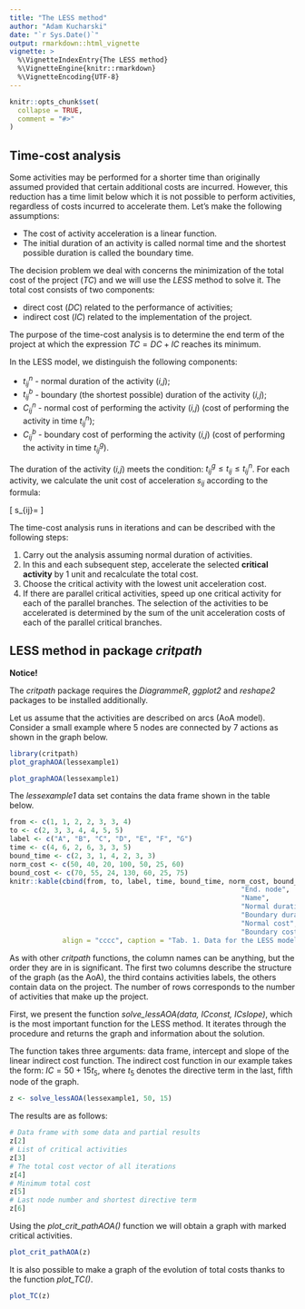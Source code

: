 ---
title: "The LESS method"
author: "Adam Kucharski"
date: "`r Sys.Date()`"
output: rmarkdown::html_vignette
vignette: >
  %\VignetteIndexEntry{The LESS method}
  %\VignetteEngine{knitr::rmarkdown}
  %\VignetteEncoding{UTF-8}
---

```{r setup, include = FALSE}
knitr::opts_chunk$set(
  collapse = TRUE,
  comment = "#>"
)
```

## Time-cost analysis

Some activities may be performed for a shorter time than originally assumed provided that certain additional costs are incurred. However, this reduction has a time limit below which it is not possible to perform activities, regardless of costs incurred to accelerate them. Let's make the following assumptions:

- The cost of activity acceleration is a linear function.
- The initial duration of an activity is called normal time and the shortest possible duration is called the boundary time.
  
The decision problem we deal with concerns the minimization of the total cost of the project (*TC*) and we will use the *LESS* method to solve it. The total cost consists of two components:

- direct cost (*DC*) related to the performance of activities;
- indirect cost (*IC*) related to the implementation of the project.

The purpose of the time-cost analysis is to determine the end term of the project at which the expression $TC = DC + IC$ reaches its minimum.

In the LESS model, we distinguish the following components:

- $t_{ij}^{n}$ - normal duration of the activity (*i,j*);
- $t_{ij}^{b}$ - boundary (the shortest possible) duration of the activity (*i,j*);
- $C_{ij}^{n}$ - normal cost of performing the activity (*i,j*) (cost of performing the activity in time $t_{ij}^{n}$);
- $C_{ij}^{b}$ - boundary cost of performing the activity (*i,j*) (cost of performing the activity in time $t_{ij}^{g}$).

The duration of the activity (*i,j*) meets the condition: $t_{ij}^{g}\leqslant t_{ij}\leqslant t_{ij}^{n}$. For each activity, we calculate the unit cost of acceleration $s_{ij}$ according to the formula:

\[
s_{ij}=\frac{C_{ij}^{b}-C_{ij}^{n}}{t_{ij}^{n}-t_{ij}^{b}}
\]

The time-cost analysis runs in iterations and can be described with the following steps:

1. Carry out the analysis assuming normal duration of activities.
2. In this and each subsequent step, accelerate the selected **critical activity** by 1 unit and recalculate the total cost.
3. Choose the critical activity with the lowest unit acceleration cost.
4. If there are parallel critical activities, speed up one critical activity for each of the parallel branches. The selection of the activities to be accelerated is determined by the sum of the unit acceleration costs of each of the parallel critical branches.

## LESS method in package *critpath*

**Notice!**

The *critpath* package requires the *DiagrammeR*, *ggplot2* and *reshape2* packages to be installed additionally.

Let us assume that the activities are described on arcs (AoA model). Consider a small example where 5 nodes are connected by 7 actions as shown in the graph below.

```{r, echo = FALSE, include = FALSE}
library(critpath)
plot_graphAOA(lessexample1)
```

```{r, fig.align = 'center'}
plot_graphAOA(lessexample1)
```

The *lessexample1* data set contains the data frame shown in the table below.

```{r, echo = FALSE}
from <- c(1, 1, 2, 2, 3, 3, 4)
to <- c(2, 3, 3, 4, 4, 5, 5)
label <- c("A", "B", "C", "D", "E", "F", "G")
time <- c(4, 6, 2, 6, 3, 3, 5)
bound_time <- c(2, 3, 1, 4, 2, 3, 3)
norm_cost <- c(50, 40, 20, 100, 50, 25, 60)
bound_cost <- c(70, 55, 24, 130, 60, 25, 75)
knitr::kable(cbind(from, to, label, time, bound_time, norm_cost, bound_cost), col.names = c("Start. node", 
                                                         "End. node",
                                                         "Name",
                                                         "Normal duration",
                                                         "Boundary duration",
                                                         "Normal cost",
                                                         "Boundary cost"),
             align = "cccc", caption = "Tab. 1. Data for the LESS model")
```

As with other *critpath* functions, the column names can be anything, but the order they are in is significant. The first two columns describe the structure of the graph (as the AoA), the third contains activities labels, the others contain data on the project. The number of rows corresponds to the number of activities that make up the project.

First, we present the function *solve_lessAOA(data, ICconst, ICslope)*, which is the most important function for the LESS method. It iterates through the procedure and returns the graph and information about the solution. 

The function takes three arguments: data frame, intercept and slope of the linear indirect cost function. The indirect cost function in our example takes the form: 
$IC = 50 + 15t_{5}$, where $t_{5}$ denotes the directive term in the last, fifth node of the graph.

```{r}
z <- solve_lessAOA(lessexample1, 50, 15)
```

The results are as follows:

```{r}
# Data frame with some data and partial results
z[2]
# List of critical activities
z[3]
# The total cost vector of all iterations
z[4]
# Minimum total cost
z[5]
# Last node number and shortest directive term
z[6]
```

Using the *plot_crit_pathAOA()* function we will obtain a graph with marked critical activities.

```{r, fig.align = 'center'}
plot_crit_pathAOA(z)
```

It is also possible to make a graph of the evolution of total costs thanks to the function *plot_TC()*.

```{r, fig.align = 'center'}
plot_TC(z)
```
